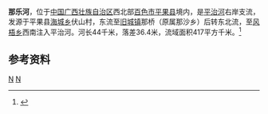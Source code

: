 {{Otheruses|那乐河|other=同名或類似名的其它條目描述}}
{{Infobox River
  | river_name      = 那乐河
  | image_name      = 
  | image_size      = 
  | caption         = 
  | origin          = [[广西壮族自治区|广西壮族自治区]][[平果县|平果县]][[海城乡_(平果县)|海城乡]]伏山村
  | mouth           = 广西壮族自治区平果县[[风梧乡|风梧乡]]西南[[平治河|平治河]]
  | basin_countries = {{PRC}}
  | length          = 44 km
  | elevation       = 
  | mouth_elevation = 
  | discharge       = 
  | watershed       = 417 km<sup>2</sup>
}}
'''那乐河'''，位于[[中国|中国]][[广西壮族自治区|广西壮族自治区]]西北部[[百色市|百色市]][[平果县|平果县]]境内，是[[平治河|平治河]]右岸支流，发源于平果县[[海城乡_(平果县)|海城乡]]伏山村，东流至[[旧城镇_(平果县)|旧城镇]]那桥（原属那沙乡）后转东北流，至[[风梧乡|风梧乡]]西南注入平治河。河长44千米，落差36.4米，流域面积417平方千米。<ref name="中国河湖大典">{{cite book zh |author=《[[中国河湖大典|中国河湖大典]]》编纂委员会 |title=《中国河湖大典·珠江卷》 |format=M|edition=1 |location=北京 |publisher=中国水利水电出版社 |date=2013年1月 |pages=77页 |id= ISBN 978-7-5170-0561-2}}</ref>

==参考资料==
{{reflist}}

[[Category:紅水河水系|N]]
[[Category:广西河流|N]]